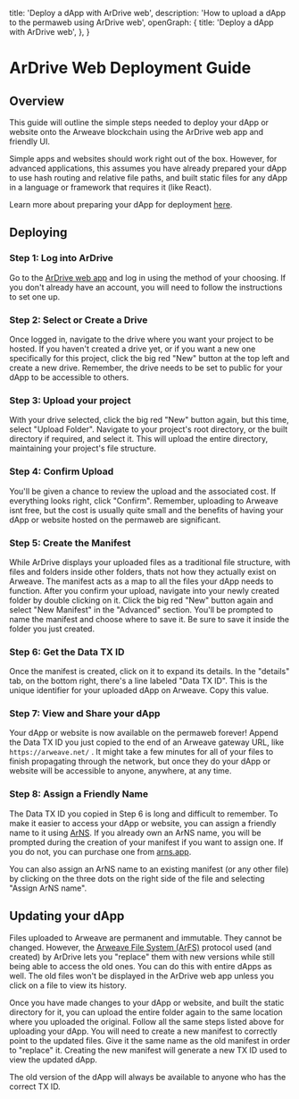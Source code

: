 
  title: 'Deploy a dApp with ArDrive web',
  description: 'How to upload a dApp to the permaweb using ArDrive web',
  openGraph: {
    title: 'Deploy a dApp with ArDrive web',
  },
}

<HeroPattern />

# ArDrive Web Deployment Guide

## Overview

This guide will outline the simple steps needed to deploy your dApp or website onto the Arweave blockchain using the ArDrive web app and friendly UI. 

Simple apps and websites should work right out of the box. However, for advanced applications, this assumes you have already prepared your dApp to use hash routing and relative file paths, and built static files for any dApp in a language or framework that requires it (like React).

Learn more about preparing your dApp for deployment [here](https://docs.ardrive.io/docs/misc/deploy/).

## Deploying

### Step 1: Log into ArDrive

Go to the [ArDrive web app](https://app.ardrive.io/#/sign-in) and log in using the method of your choosing. If you don't already have an account, you will need to follow the instructions to set one up.

### Step 2: Select or Create a Drive

Once logged in, navigate to the drive where you want your project to be hosted. If you haven't created a drive yet, or if you want a new one specifically for this project, click the big red "New" button at the top left and create a new drive. Remember, the drive needs to be set to public for your dApp to be accessible to others.

### Step 3: Upload your project

With your drive selected, click the big red "New" button again, but this time, select "Upload Folder". Navigate to your project's root directory, or the built directory if required, and select it. This will upload the entire directory, maintaining your project's file structure.

### Step 4: Confirm Upload

You'll be given a chance to review the upload and the associated cost. If everything looks right, click "Confirm". Remember, uploading to Arweave isnt free, but the cost is usually quite small and the benefits of having your dApp or website hosted on the permaweb are significant.

### Step 5: Create the Manifest

While ArDrive displays your uploaded files as a traditional file structure, with files and folders inside other folders, thats not how they actually exist on Arweave. The manifest acts as a map to all the files your dApp needs to function. After you confirm your upload, navigate into your newly created folder by double clicking on it. Click the big red "New" button again and select "New Manifest" in the "Advanced" section. You'll be prompted to name the manifest and choose where to save it. Be sure to save it inside the folder you just created.

### Step 6: Get the Data TX ID

Once the manifest is created, click on it to expand its details. In the "details" tab, on the bottom right, there's a line labeled "Data TX ID". This is the unique identifier for your uploaded dApp on Arweave. Copy this value.

### Step 7: View and Share your dApp

Your dApp or website is now available on the permaweb forever! Append the Data TX ID you just copied to the end of an Arweave gateway URL, like `https://arweave.net/` . It might take a few minutes for all of your files to finish propagating through the network, but once they do your dApp or website will be accessible to anyone, anywhere, at any time.

### Step 8: Assign a Friendly Name

The Data TX ID you copied in Step 6 is long and difficult to remember. To make it easier to access your dApp or website, you can assign a friendly name to it using [ArNS](/learn/arns). If you already own an ArNS name, you will be prompted during the creation of 
your manifest if you want to assign one. If you do not, you can purchase one from [arns.app](https://arns.arweave.net).

You can also assign an ArNS name to an existing manifest (or any other file) by clicking on the three dots on the right side of the file and selecting "Assign ArNS name".

## Updating your dApp

Files uploaded to Arweave are permanent and immutable. They cannot be changed. However, the [Arweave File System (ArFS)](https://docs.ardrive.io/docs/arfs/) protocol used (and created) by ArDrive lets you "replace" them with new versions while still being able to access the old ones. You can do this with entire dApps as well. The old files won't be displayed in the ArDrive web app unless you click on a file to view its history.

Once you have made changes to your dApp or website, and built the static directory for it, you can upload the entire folder again to the same location where you uploaded the original. Follow all the same steps listed above for uploading your dApp. You will need to create a new manifest to correctly point to the updated files. Give it the same name as the old manifest in order to "replace" it. Creating the new manifest will generate a new TX ID used to view the updated dApp.

The old version of the dApp will always be available to anyone who has the correct TX ID.
